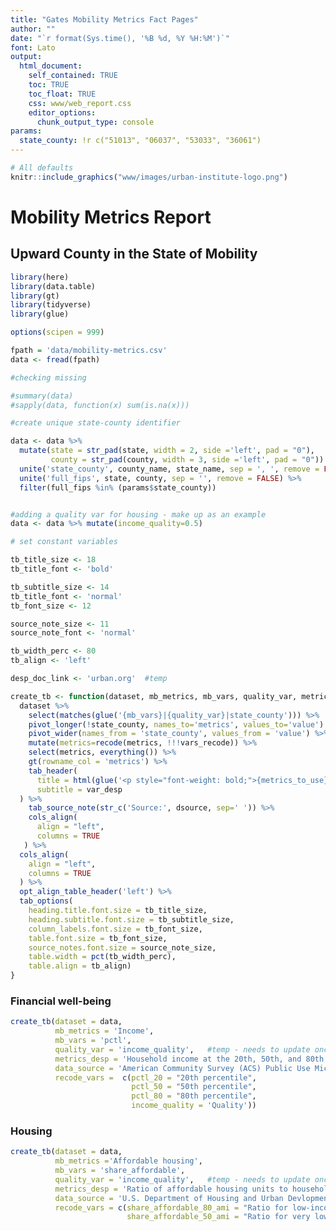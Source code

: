 ```yaml
---
title: "Gates Mobility Metrics Fact Pages"
author: ""
date: "`r format(Sys.time(), '%B %d, %Y %H:%M')`"
font: Lato
output:
  html_document:
    self_contained: TRUE
    toc: TRUE
    toc_float: TRUE
    css: www/web_report.css
    editor_options:
      chunk_output_type: console
params:
  state_county: !r c("51013", "06037", "53033", "36061")
---
```


<style>
@import url('https://fonts.googleapis.com/css?family=Lato&display=swap');
</style>

<link rel="stylesheet" href="//fonts.googleapis.com/css?family=Lato" />

```r
# All defaults
knitr::include_graphics("www/images/urban-institute-logo.png")
```

# Mobility Metrics Report

## Upward County in the State of Mobility

```r

library(here)
library(data.table)
library(gt)
library(tidyverse)
library(glue)

options(scipen = 999)

```

```r

fpath = 'data/mobility-metrics.csv'
data <- fread(fpath)

#checking missing 

#summary(data)
#sapply(data, function(x) sum(is.na(x)))

```


```r

#create unique state-county identifier

data <- data %>% 
  mutate(state = str_pad(state, width = 2, side ='left', pad = "0"), 
         county = str_pad(county, width = 3, side ='left', pad = "0")) %>% 
  unite('state_county', county_name, state_name, sep = ', ', remove = FALSE) %>% 
  unite('full_fips', state, county, sep = '', remove = FALSE) %>% 
  filter(full_fips %in% (params$state_county)) 


#adding a quality var for housing - make up as an example 
data <- data %>% mutate(income_quality=0.5)

```

```r

# set constant variables 

tb_title_size <- 18
tb_title_font <- 'bold'

tb_subtitle_size <- 14
tb_title_font <- 'normal'
tb_font_size <- 12 

source_note_size <- 11
source_note_font <- 'normal'

tb_width_perc <- 80
tb_align <- 'left'

desp_doc_link <- 'urban.org'  #temp 

```

```r

create_tb <- function(dataset, mb_metrics, mb_vars, quality_var, metrics_desp, data_source, recode_vars) {
  dataset %>% 
    select(matches(glue('{mb_vars}|{quality_var}|state_county'))) %>% 
    pivot_longer(!state_county, names_to='metrics', values_to='value') %>%    #transpose data 
    pivot_wider(names_from = 'state_county', values_from = 'value') %>% 
    mutate(metrics=recode(metrics, !!!vars_recode)) %>% 
    select(metrics, everything()) %>% 
    gt(rowname_col = 'metrics') %>% 
    tab_header(
      title = html(glue('<p style="font-weight: bold;">{metrics_to_use}</p>')), 
      subtitle = var_desp
  ) %>% 
    tab_source_note(str_c('Source:', dsource, sep=' ')) %>% 
    cols_align(
      align = "left",
      columns = TRUE
   ) %>% 
  cols_align(
    align = "left",
    columns = TRUE
  ) %>% 
  opt_align_table_header('left') %>% 
  tab_options(
    heading.title.font.size = tb_title_size, 
    heading.subtitle.font.size = tb_subtitle_size, 
    column_labels.font.size = tb_font_size,
    table.font.size = tb_font_size,
    source_notes.font.size = source_note_size, 
    table.width = pct(tb_width_perc), 
    table.align = tb_align)
} 


```

### Financial well-being
```r


create_tb(dataset = data, 
          mb_metrics = 'Income', 
          mb_vars = 'pctl', 
          quality_var = 'income_quality',   #temp - needs to update once the data is updated 
          metrics_desp = 'Household income at the 20th, 50th, and 80th percentiles', 
          data_source = 'American Community Survey (ACS) Public Use Microdata Sample (PUMS), 2018', 
          recode_vars =  c(pctl_20 = "20th percentile", 
                           pctl_50 = "50th percentile", 
                           pctl_80 = "80th percentile", 
                           income_quality = 'Quality'))


```


### Housing 
```r


create_tb(dataset = data, 
          mb_metrics ='Affordable housing', 
          mb_vars = 'share_affordable', 
          quality_var = 'income_quality',   #temp - needs to update once the data is updated 
          metrics_desp = 'Ratio of affordable housing units to households with low-and very-low-income levels', 
          data_source = 'U.S. Department of Housing and Urban Devlopment Office of Policy  Development and Research (HUD PD&R) Fair Market Rents and Income Limits, 2018;  American Community Survey, 2018',  
          recode_vars = c(share_affordable_80_ami = "Ratio for low-income households", 
                          share_affordable_50_ami = "Ratio for very low-income households"))


```






